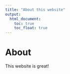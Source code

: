```yaml
---
title: "About this website"
output: 
  html_document:
    toc: true
    toc_float: true
---
```


# About

This website is great!